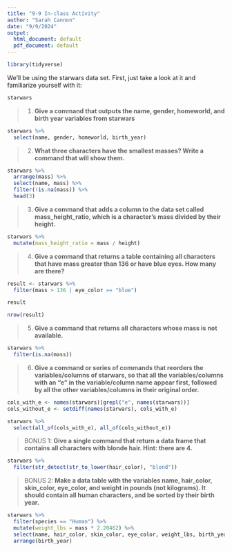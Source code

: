 ```yaml
---
title: "9-9 In-class Activity"
author: "Sarah Cannon"
date: "9/9/2024"
output:
  html_document: default
  pdf_document: default
---
```



```r
library(tidyverse)
```

We'll be using the starwars data set.  First, just take a look at it and familiarize yourself with it: 

```r
starwars
```


>1. **Give a command that outputs the name, gender, homeworld, and birth year variables from starwars ** 

```r
starwars %>%
  select(name, gender, homeworld, birth_year)

```


>2. **What three characters have the smallest masses? Write a command that will show them. **

```r
starwars %>%
  arrange(mass) %>%
  select(name, mass) %>%
  filter(!is.na(mass)) %>%
  head(3)
```


>3. **Give a command that adds a column to the data set called mass_height_ratio, which is a character's mass divided by their height.** 

```r
starwars %>%
  mutate(mass_height_ratio = mass / height)
```



>4. **Give a command that returns a table containing all characters that have mass greater than 136 or have blue eyes. How many are there?** 

```r
result <- starwars %>%
  filter(mass > 136 | eye_color == "blue")

result

nrow(result)
```


>5. **Give a command that returns all characters whose mass is not available.** 

```r
starwars %>%
  filter(is.na(mass))
```


>6. **Give a command or series of commands that reorders the variables/columns of starwars, so that all the variables/columns with an "e" in the variable/column name appear first, followed by all the other variables/columns in their original order.**

```r
cols_with_e <- names(starwars)[grepl("e", names(starwars))]
cols_without_e <- setdiff(names(starwars), cols_with_e)

starwars %>%
  select(all_of(cols_with_e), all_of(cols_without_e))
```



>BONUS 1: **Give a single command that return a data frame that contains all characters with blonde hair.  Hint: there are 4. ** 

```r
starwars %>%
  filter(str_detect(str_to_lower(hair_color), "blond"))

```



>BONUS 2: **Make a data table with the variables name, hair_color, skin_color, eye_color, and weight in pounds (not kilograms). It should contain all human characters, and be sorted by their birth year.** 

```r
starwars %>%
  filter(species == "Human") %>%
  mutate(weight_lbs = mass * 2.20462) %>%
  select(name, hair_color, skin_color, eye_color, weight_lbs, birth_year) %>%
  arrange(birth_year)
```







